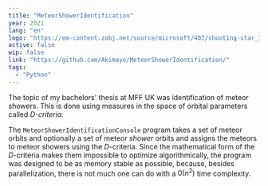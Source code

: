 ```yaml
---
title: "MeteorShowerIdentification"
year: 2021
lang: "en"
logo: "https://em-content.zobj.net/source/microsoft/407/shooting-star_1f320.png"
active: false
wip: false
link: "https://github.com/Akimayo/MeteorShowerIdentification/"
tags:
  - "Python"
---
```


The topic of my bachelors' thesis at MFF UK was identification of meteor showers. This is done using measures in the space of orbital parameters called _$D$-criteria_.

The `MeteorShowerIdentificationConsole` program takes a set of meteor orbits and optionally a set of meteor _shower_ orbits and assigns the meteors to meteor showers using the $D$-criteria. Since the mathematical form of the $D$-criteria makes them impossible to optimize algorithmically, the program was designed to be as memory stable as possible, because, besides parallelization, there is not much one can do with a $\mathcal{0}(n^2)$ time complexity.
